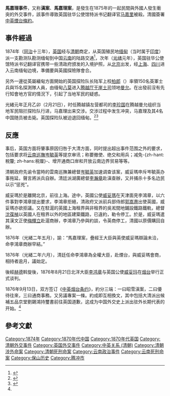 '''馬嘉理事件'''，又称'''滇案'''、'''馬嘉理案'''，是發生在1875年的一起民間與外國人發生衝突的外交事件，該事件導致英国驻华公使馆特派书记翻译官[[马嘉里|马嘉里]]被殺。清國簽署[[中英煙台條約|中英煙台條約]]。

==事件經過==
1874年（[[同治|同治]]十三年），[[英国|英国]]经与[[清朝|清朝]]商定，从英国殖民地[[缅甸|缅甸]]（当时属于[[印度|印度]]）派一支勘测队勘测缅甸到中国[[云南|云南]]的陆路交通<ref name="Spence1990">{{cite book|author=Jonathan D. Spence|title=''The Search for Modern China''|url=https://books.google.com/books?id=vI1RRslLNSwC&pg=PA220|year=1990年|publisher=Norton|isbn=978-0-393-30780-1|page=220|access-date=2019-04-16|archive-date=2022-01-08|archive-url=https://web.archive.org/web/20220108025617/https://books.google.com/books?id=vI1RRslLNSwC&pg=PA220|dead-url=no}}</ref>，次年（[[光绪|光绪]]元年），英国驻华公使馆特派书记翻译官{{link-en|马嘉理|Augustus Raymond Margary}}携带一些清政府颁发的入境护照，从[[北京|北京]]出发，经[[上海|上海]]、[[四川|四川]]进入云南缅甸边境，準備要與英國探險隊會合。

另外一邊從英屬緬甸方面開始的英国探险队长陆军上校[[柏郎|柏郎]]（{{lang|en|Horace Browne}}）率領150名英軍士兵與15名探測隊人員，由缅甸[[八莫|八莫]]进入[[腾越厅|腾越厅]][[干崖土司|干崖土司]]领地[[芒允乡|曼允]]。在出發前沒有先行知會地方官的情況下，引起了当地军民的疑惑。

光緒元年正月乙卯（2月21日），时任腾越镇左营都司的[[李珍国|李珍国]]在腾越曼允组织当地军民阻拦探险队行进，马嘉理出来交涉。交涉过程中发生冲突，马嘉理及其4名中国随员被击毙。英国探险队被迫退回缅甸。<ref name="清史稿卷154">{{cite wikisource | wslanguage=zh| wslink=清史稿/卷154 | title=《清史稿·卷154·志一百二十九·邦交二·英吉利》|author=[[趙爾巽|趙爾巽]]}}</ref><ref name="Ward1885">{{cite book|editor=Thomas Humphry Ward|title=''Men of the Reign: A Biographical Dictionary of Eminent Persons of British and Colonial Birth who Have Died During the Reign of Queen Victoria''|url=https://books.google.com/books?id=8-dFAQAAIAAJ&pg=PA600|year=1885年|publisher=G. Routledge and Sons|page=600|access-date=2019-04-16|archive-date=2022-01-08|archive-url=https://web.archive.org/web/20220108025646/https://books.google.com/books?id=8-dFAQAAIAAJ&pg=PA600|dead-url=no}}</ref>

==反應==
事后，英国方面将肇事原因归咎于大清方面，同时提出超出事件范围之外的要求，包括要求将[[云南巡撫|云南巡撫]][[岑毓英|岑毓英]]等提京审讯；称要撤使、绝交和用兵；减免-{zh-hant:稅釐; zh-hans:税厘}-、增开通商口岸和开放云南边界贸易等等。

清朝政府先谕令當時的雲南巡撫兼總督[[岑毓英|岑毓英]]加速调查该案，威妥瑪申斥岑毓英办事拖延，聲言將派兵自辦。清廷派湖廣總督[[李瀚章|李瀚章]]赴滇查辦，又并捕杀十多名边民以示“惩兇”。

威妥瑪於是離開北京，前往上海。途中，英國公使[[威妥瑪|威妥瑪]]在天津面見李鴻章，以六件事對李鴻章提出要求，李鴻章拒絕，清政府又派前兵部侍郎[[郭嵩燾|郭嵩燾]]出使英國，威妥瑪亦欲拒議。又在駐滬的英國上海租界與非租界的吳淞間地鋪設鐵路鐵軌，總督[[沈葆楨|沈葆楨]]以英國人在租界以外的地區建築鐵路，已違約，勒令停工。於是，威妥瑪遣其漢文正使[[梅輝立|梅輝立]]赴滬商辦，李鴻章乃參與約談，令英商停工，清國以原價購回自辦。

1876年（光緒二年五月），諭：“馬嘉理案，疊經王大臣與英使威妥瑪辯論未洽，命李鴻章商辦早結。”

1876年（光緒二年六月），清廷任命李鴻章為全權大臣，赴煙台，與威妥瑪會商，相持者逾月，議始定。

後經[[赫德|赫德]]斡旋後，1876年8月21日北洋大臣[[李鸿章|李鸿章]]与英国公使[[威妥玛|威妥玛]]在[[烟台|烟台]]举行正式谈判。

1876年9月13日，双方签订《[[中英烟台条约|中英烟台条约]]》，約分三端：一曰昭雪滇案，二曰優待往來，三曰通商事務。又另議專案一條。約成即互相換文，其中包括大清派出候補五品京堂劉錫鴻持璽書前往英国道歉，这成为中国外交史上派出驻外长期代表的开始。<ref name="清史稿卷154"/>

==參考文獻==
{{reflist}}

{{中缅边界}}
{{云南历史|元明清}}

[[Category:1874年|Category:1874年]]
[[Category:1870年代中国|Category:1870年代中国]]
[[Category:1870年代英国|Category:1870年代英国]]
[[Category:清朝外交事件|Category:清朝外交事件]]
[[Category:英国外交事件|Category:英国外交事件]]
[[Category:中英关系_(清朝)|Category:中英关系 (清朝)]]
[[Category:清朝涉外命案|Category:清朝涉外命案]]
[[Category:清朝死刑命案|Category:清朝死刑命案]]
[[Category:云南政治事件|Category:云南政治事件]]
[[Category:云南死刑命案|Category:云南死刑命案]]
[[Category:保山历史|Category:保山历史]]
[[Category:腾冲市|Category:腾冲市]]
